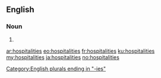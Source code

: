 ==English==

===Noun===
{{head|en|plural}}

# {{plural of|hospitality|lang=en|nocat=1}}

[[Category:English plurals ending in "-ies"]]

[[ar:hospitalities]]
[[eo:hospitalities]]
[[fr:hospitalities]]
[[ku:hospitalities]]
[[my:hospitalities]]
[[ja:hospitalities]]
[[no:hospitalities]]
